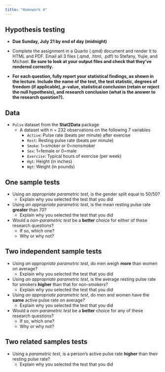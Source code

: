 ```yaml
---
title: "Homework 4"
---
```


## Hypothesis testing

* **Due Sunday, July 21 by end of day (midnight)**

* Complete the assignment in a Quarto (.qmd) document and render it to HTML and PDF. Email all 3 files (.qmd, .html, .pdf) to Stefany, Yujie, and Michael. **Be sure to look at your output files and check that they've rendered correctly.** 

* **For each question, fully report your statistical findings, as shown in the lecture. Include the name of the test, the test statistic, degrees of freedom (if applicable), $p$-value, statistical conclusion (retain or reject the null hypothesis), and research conclusion (what is the answer to the research question?).**

## Data

* `Pulse` dataset from the **Stat2Data** package
    * A dataset with $n$ = 232 observations on the following 7 variables
        * `Active`: Pulse rate (beats per minute) after exercise
        * `Rest`: Resting pulse rate (beats per minute)
        * `Smoke`: 1=smoker or 0=nonsmoker
        * `Sex`: 1=female or 0=male
        * `Exercise`: Typical hours of exercise (per week)
        * `Hgt`: Height (in inches)
        * `Wgt`: Weight (in pounds)

## One sample tests

* Using *an appropriate parametric test*, is the gender split equal to 50/50?
    * Explain why you selected the test that you did

* Using *an appropriate parametric test*, is the mean resting pulse rate **greater** than 70?
    * Explain why you selected the test that you did
    
* Would a *non-parametric test* be a **better** choice for either of these research questions?
    * If so, which one?
    * Why or why not? 

## Two independent sample tests

* Using *an appropriate parametric test*, do men weigh **more** than women on average?
    * Explain why you selected the test that you did
    
* Using *an appropriate parametric test*, is the average resting pulse rate for smokers **higher** than that for non-smokers? 
    * Explain why you selected the test that you did

* Using *an appropriate parametric test*, do men and women have the **same** active pulse rate on average?
    * Explain why you selected the test that you did

* Would a *non-parametric test* be a **better** choice for any of these research questions?
    * If so, which one?
    * Why or why not? 

## Two related samples tests

* Using a *parametric test*, is a person's active pulse rate **higher** than their resting pulse rate?
    * Explain why you selected the test that you did




